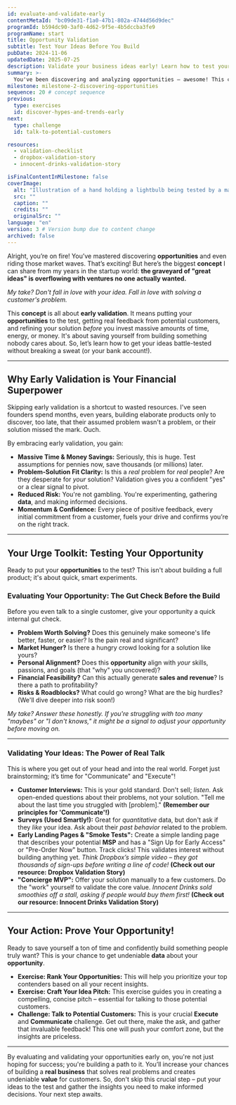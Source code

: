 ```yaml
---
id: evaluate-and-validate-early
contentMetaId: "bc09de31-f1a0-47b1-802a-4744d56d9dec"
programId: b594dc90-3af0-4d62-9f5e-4b5dccba3fe9
programName: start
title: Opportunity Validation
subtitle: Test Your Ideas Before You Build
pubDate: 2024-11-06
updatedDate: 2025-07-25
description: Validate your business ideas early! Learn how to test your assumptions, gather feedback from potential customers, and refine your ideas to ensure they meet real market needs.
summary: >-
  You've been discovering and analyzing opportunities – awesome! This concept teaches you the **critical** skill of early validation. You'll learn how to quickly test your assumptions, gather raw feedback from potential customers, and refine your **MSP** (Minimal Sell-able Product) *before* investing heavily. It’s about ensuring you're building something people actually want and will pay for.
milestone: milestone-2-discovering-opportunities
sequence: 20 # concept sequence
previous:
  type: exercises
  id: discover-hypes-and-trends-early
next:
  type: challenge
  id: talk-to-potential-customers

resources:
  - validation-checklist
  - dropbox-validation-story
  - innocent-drinks-validation-story

isFinalContentInMilestone: false
coverImage:
  alt: "Illustration of a hand holding a lightbulb being tested by a magnifying glass, symbolizing early idea validation."
  src: ""
  caption: ""
  credits: ""
  originalSrc: ""
language: "en"
version: 3 # Version bump due to content change
archived: false
---
```

Alright, you’re on fire! You’ve mastered discovering **opportunities** and even riding those market waves. That’s exciting! But here’s the biggest **concept** I can share from my years in the startup world: **the graveyard of "great ideas" is overflowing with ventures no one actually wanted.**

*My take? Don't fall in love with your idea. Fall in love with solving a customer's problem.*

This **concept** is all about **early validation**. It means putting your **opportunities** to the test, getting real feedback from potential customers, and refining your solution *before* you invest massive amounts of time, energy, or money. It's about saving yourself from building something nobody cares about. So, let’s learn how to get your ideas battle-tested without breaking a sweat (or your bank account!).

---

## Why Early Validation is Your Financial Superpower

Skipping early validation is a shortcut to wasted resources. I've seen founders spend months, even years, building elaborate products only to discover, too late, that their assumed problem wasn't a problem, or their solution missed the mark. Ouch.

By embracing early validation, you gain:

* **Massive Time & Money Savings:** Seriously, this is huge. Test assumptions for pennies now, save thousands (or millions) later.
* **Problem-Solution Fit Clarity:** Is this a *real* problem for *real* people? Are they desperate for *your* solution? Validation gives you a confident "yes" or a clear signal to pivot.
* **Reduced Risk:** You're not gambling. You're experimenting, gathering **data**, and making informed decisions.
* **Momentum & Confidence:** Every piece of positive feedback, every initial commitment from a customer, fuels your drive and confirms you’re on the right track.

---

## Your Urge Toolkit: Testing Your Opportunity

Ready to put your **opportunities** to the test? This isn't about building a full product; it's about quick, smart experiments.

### Evaluating Your Opportunity: The Gut Check Before the Build

Before you even talk to a single customer, give your opportunity a quick internal gut check.

* **Problem Worth Solving?** Does this genuinely make someone's life better, faster, or easier? Is the pain real and significant?
* **Market Hunger?** Is there a hungry crowd looking for a solution like yours?
* **Personal Alignment?** Does this **opportunity** align with *your* skills, passions, and goals (that "why" you uncovered)?
* **Financial Feasibility?** Can this actually generate **sales and revenue**? Is there a path to profitability?
* **Risks & Roadblocks?** What could go wrong? What are the big hurdles? (We'll dive deeper into risk soon!)

*My take? Answer these honestly. If you're struggling with too many "maybes" or "I don't knows," it might be a signal to adjust your opportunity before moving on.*

---

### Validating Your Ideas: The Power of Real Talk

This is where you get out of your head and into the real world. Forget just brainstorming; it’s time for "Communicate" and "Execute"!

* **Customer Interviews:** This is your gold standard. Don't sell; *listen*. Ask open-ended questions about their problems, not your solution. "Tell me about the last time you struggled with [problem]." **(Remember our principles for 'Communicate'!)**
* **Surveys (Used Smartly!):** Great for *quantitative* data, but don't ask if they *like* your idea. Ask about their *past behavior* related to the problem.
* **Early Landing Pages & "Smoke Tests":** Create a simple landing page that describes your potential **MSP** and has a "Sign Up for Early Access" or "Pre-Order Now" button. Track clicks! This validates interest without building anything yet. *Think Dropbox’s simple video – they got thousands of sign-ups before writing a line of code!* **(Check out our resource: Dropbox Validation Story)**
* **"Concierge MVP":** Offer your solution manually to a few customers. Do the "work" yourself to validate the core value. *Innocent Drinks sold smoothies off a stall, asking if people would buy them first!* **(Check out our resource: Innocent Drinks Validation Story)**

---

## Your Action: Prove Your Opportunity!

Ready to save yourself a ton of time and confidently build something people truly want? This is your chance to get undeniable **data** about your **opportunity**.

* **Exercise: Rank Your Opportunities:** This will help you prioritize your top contenders based on all your recent insights.
* **Exercise: Craft Your Idea Pitch:** This exercise guides you in creating a compelling, concise pitch – essential for talking to those potential customers.
* **Challenge: Talk to Potential Customers:** This is your crucial **Execute** and **Communicate** challenge. Get out there, make the ask, and gather that invaluable feedback! This one will push your comfort zone, but the insights are priceless.

---

By evaluating and validating your opportunities early on, you're not just hoping for success; you're building a path to it. You’ll increase your chances of building a **real business** that solves real problems and creates undeniable **value** for customers. So, don't skip this crucial step – put your ideas to the test and gather the insights you need to make informed decisions. Your next step awaits.